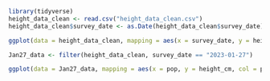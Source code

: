 ```r
library(tidyverse)
height_data_clean <- read.csv("height_data_clean.csv")
height_data_clean$survey_date <- as.Date(height_data_clean$survey_date)
```

```r
ggplot(data = height_data_clean, mapping = aes(x = survey_date, y = height_cm, col = pop)) + geom_smooth(method = "lm")
```

```r
Jan27_data <- filter(height_data_clean, survey_date == "2023-01-27")
```

```r
ggplot(data = Jan27_data, mapping = aes(x = pop, y = height_cm, col = pop)) + geom_boxplot()
```

